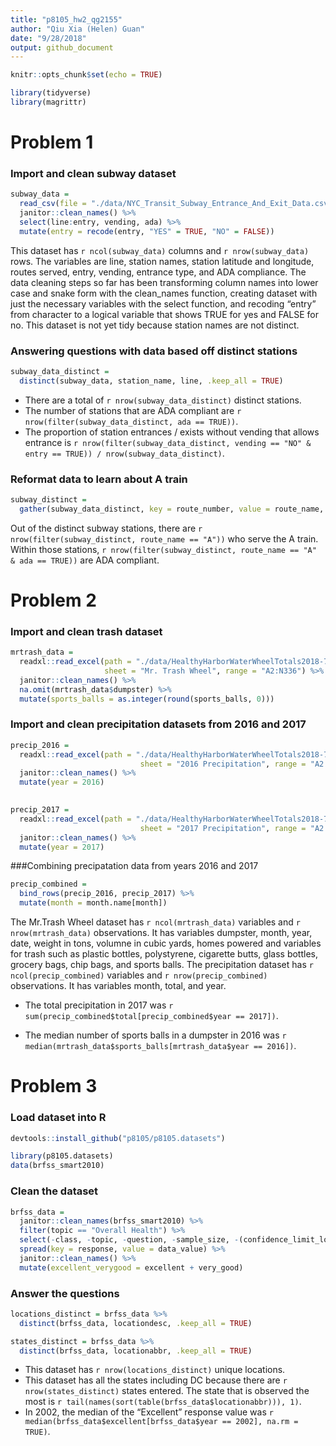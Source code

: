 ```yaml
---
title: "p8105_hw2_qg2155"
author: "Qiu Xia (Helen) Guan"
date: "9/28/2018"
output: github_document
---
```


```r
knitr::opts_chunk$set(echo = TRUE)
```

```r
library(tidyverse)
library(magrittr)
```

# Problem 1
### Import and clean subway dataset 

```r
subway_data =
  read_csv(file = "./data/NYC_Transit_Subway_Entrance_And_Exit_Data.csv") %>%
  janitor::clean_names() %>% 
  select(line:entry, vending, ada) %>% 
  mutate(entry = recode(entry, "YES" = TRUE, "NO" = FALSE)) 
```

This dataset has `r ncol(subway_data)` columns and `r nrow(subway_data)` rows. The variables are line, station names, station latitude and longitude, routes served, entry, vending, entrance type, and ADA compliance. The data cleaning steps so far has been transforming column names into lower case and snake form with the clean_names function, creating dataset with just the necessary variables with the select function, and recoding "entry" from character to a logical variable that shows TRUE for yes and FALSE for no. This dataset is not yet tidy because station names are not distinct.

### Answering questions with data based off distinct stations

```r
subway_data_distinct = 
  distinct(subway_data, station_name, line, .keep_all = TRUE)
```

* There are a total of `r nrow(subway_data_distinct)` distinct stations.
* The number of stations that are ADA compliant are `r nrow(filter(subway_data_distinct, ada == TRUE))`. 
* The proportion of station entrances / exists without vending that allows entrance is `r nrow(filter(subway_data_distinct, vending == "NO" & entry == TRUE)) / nrow(subway_data_distinct)`.

### Reformat data to learn about A train

```r
subway_distinct =
  gather(subway_data_distinct, key = route_number, value = route_name, route1:route11) 
```
Out of the distinct subway stations, there are `r nrow(filter(subway_distinct, route_name == "A"))` who serve the A train. Within those stations, `r nrow(filter(subway_distinct, route_name == "A" & ada == TRUE))` are ADA compliant.  

# Problem 2
### Import and clean trash dataset

```r
mrtrash_data =
  readxl::read_excel(path = "./data/HealthyHarborWaterWheelTotals2018-7-28.xlsx",
                     sheet = "Mr. Trash Wheel", range = "A2:N336") %>% 
  janitor::clean_names() %>% 
  na.omit(mrtrash_data$dumpster) %>% 
  mutate(sports_balls = as.integer(round(sports_balls, 0)))
```

### Import and clean precipitation datasets from 2016 and 2017
```r
precip_2016 = 
  readxl::read_excel(path = "./data/HealthyHarborWaterWheelTotals2018-7-28.xlsx",
                             sheet = "2016 Precipitation", range = "A2:B14") %>% 
  janitor::clean_names() %>% 
  mutate(year = 2016)
  
```

```r
precip_2017 =
  readxl::read_excel(path = "./data/HealthyHarborWaterWheelTotals2018-7-28.xlsx",
                             sheet = "2017 Precipitation", range = "A2:B14") %>% 
  janitor::clean_names() %>% 
  mutate(year = 2017)
```

###Combining precipatation data from years 2016 and 2017
```r
precip_combined = 
  bind_rows(precip_2016, precip_2017) %>% 
  mutate(month = month.name[month])
```

The Mr.Trash Wheel dataset has `r ncol(mrtrash_data)` variables and `r nrow(mrtrash_data)` observations. It has variables dumpster, month, year, date, weight in tons, volumne in cubic yards, homes powered and variables for trash such as plastic bottles, polystyrene, cigarette butts, glass bottles, grocery bags, chip bags, and sports balls. The precipitation dataset has `r ncol(precip_combined)` variables and `r nrow(precip_combined)` observations. It has variables month, total, and year. 

* The total precipitation in 2017 was `r sum(precip_combined$total[precip_combined$year == 2017])`. 

* The median number of sports balls in a dumpster in 2016 was `r median(mrtrash_data$sports_balls[mrtrash_data$year == 2016])`. 

# Problem 3
### Load dataset into R
```r
devtools::install_github("p8105/p8105.datasets")

library(p8105.datasets)
data(brfss_smart2010)
```

### Clean the dataset
```r
brfss_data = 
  janitor::clean_names(brfss_smart2010) %>% 
  filter(topic == "Overall Health") %>% 
  select(-class, -topic, -question, -sample_size, -(confidence_limit_low:geo_location)) %>% 
  spread(key = response, value = data_value) %>% 
  janitor::clean_names() %>% 
  mutate(excellent_verygood = excellent + very_good)
```

### Answer the questions
```r
locations_distinct = brfss_data %>% 
  distinct(brfss_data, locationdesc, .keep_all = TRUE)
```

```r
states_distinct = brfss_data %>% 
  distinct(brfss_data, locationabbr, .keep_all = TRUE)
```

* This dataset has `r nrow(locations_distinct)` unique locations.
* This dataset has all the states including DC because there are `r nrow(states_distinct)` states entered. The state that is observed the most is `r tail(names(sort(table(brfss_data$locationabbr))), 1)`. 
* In 2002, the median of the "Excellent" response value was `r median(brfss_data$excellent[brfss_data$year == 2002], na.rm = TRUE)`. 



